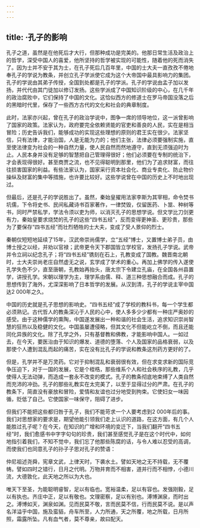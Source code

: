 ```yaml
---
---
---
```

title: ·孔子的影响
---




孔子之道，虽然是在他死后才大行，但那种成功是完美的。他那日常生活及政治上的哲学，深受中国人的喜爱，他所坚持的哲学被实现的可能性，随着他的死而消失了。因为士并不安于其为士，在孔子死后几百年里，中国的士大夫一直孜孜不倦地奉孔子的学说为教条，并创立孔子学派使它成为这个大帝国中最具影响力的集团。孔子的学说由其弟子传授，全国到处都是孔子的学派。孔子的学说由孟子加以发扬，并代代由其门徒加以修订发扬。这些学派成了中国知识阶级的中心，在几千年的政治腐败中，它们保持了中国的文化。这恰似西方的修道士在罗马帝国没落之后的黑暗时代里，保存了一些西方古代的文化和社会的典章制度。

此时，法家亦兴起，曾在孔子的政治学说中，图争一席的领导地位，这一派曾影响了国家的政策。法家认为，政府要完全依赖贤能的官吏和善良的人民，实在是相当冒险；历史告诉我们，能够成功的实现这些理想的原则的君王实在很少。法家坚信，只有法律，才能治国，人是无能为力的；他们主张，法律必须要强制实施，直至使法律变为社会的一种自然力量，使人民自然而然地遵守，直到无须强迫时为止。人民本身并没有足够的智慧把自己管理得很好；他们必须要在专制的统治下，才会表现得很好。甚至商贾之流，也不见得聪明到那里，他们为了追求财富，而往往损害国家的利益。有些法家认为，国家采行资本社会化、商业专卖化、防止物价操纵及财富的集中等措施，也许要比较好。这些学说曾在中国的历史上不时地出现过。

但最后，还是孔子的学说胜出了。虽然，秦始皇擢用法家李斯为其宰相，命令焚书坑儒，下令将史书、民间私藏诗书百家著作，一律焚毁，仅留医药、卜筮、种树等书，同时严禁私学，学法令须以吏为师，以消灭孔子的思想学说。但文学比刀剑更有力，秦始皇要求烧焚的孔子的这些“四书五经”，反而变得更神圣、更珍贵，那些为了要保存“四书五经”而壮烈牺牲的士大夫，变成了受人景仰的烈士。

秦朝仅短短地延续了15年，汉武帝崇尚儒学，立“五经”博士，又置博士弟子员，由博士授之以经，并劝以官禄；武帝更令天下郡国皆立学校官，发扬孔子学说。武帝并令立祠以纪念孔子；将“四书五经”镌刻在石上，孔教变成了国教。魏晋南北朝时，士大夫崇尚老庄自然虚无之说，玄学成了学术的重心。再加上佛学的传入遂使孔学失色不少，直至唐朝，孔教始再抬头，唐太宗下令建立孔庙，在全国各州县置学，讲授孔学。宋朝以理学为主，理学系由儒、释、道三种思想融合而成。孔子的思想传到了海外，尤深深影响了日本哲学的发展。从汉到清，孔子的学说主宰中国达2 000年之久。

中国的历史就是孔子思想的影响史。“四书五经”成了学校的教科书，每一个学生都必须熟记。古代哲人的教条深沁于人民的心中，使人多多少少都有一种庄严奥妙的感受。由于这种儒学的熏陶，中国遂发展出一种和谐的社会生活，追求知识崇尚智慧的狂热以及稳健的文化。中国虽屡遭侵略，但其文化不但能屹立不倒，而且还能同化异族的文化。除了孔学之外，只有基督教和佛教，才能影响中国人。一如过去，在今天，要医治由于知识的爆发、道德的堕落、个人及国家的品格衰弱，以及那使个人遭到混乱而起的痛苦，实在没有比孔子的学说和教条这剂药方更好的了。

但是，孔学并不是万灵药。它对于抑制混乱和衰弱很有效，但在求变求新的国际竞争压迫下，对于一国的发展，它是个桎梏，那些维系个人和社会秩序的礼教，几乎使得人无法动弹，而造成一套永不改变的模式。孔子的教条彻底地束缚了人类自然而充沛的冲劲。孔子的那些礼教实在太完美了，以至于显得过分的严肃。在孔子的教条下，简直没有豪放和冒险，爱情和友谊也过分地受到拘束。它使妇女一味因循，贬低了自己。它使国家一味保守，阻碍了进步。

但我们不能把这些都归咎于孔子，我们不能苛求一个人要考虑到2 000年后的事。我们对思想家的要求是，期望他能引领我们走上认识的道路，在这方面，有几个人能胜过孔子呢？在今天，在知识的广增和环境的变迁下，当我们翻开“四书五经”时，我们愈感书中字字句句的珍贵，我们甚至感觉孔子是在这个时代中，如何地指引着我们，不知不觉中，我们忘了他那些陈腐的话，与令人难以忍受的高调，而使我们也同意孔子的孙子子思对孔子的赞语：

仲尼祖述尧舜，宪章文武，上律天时，下袭水土。譬如天地之无不持载，无不覆帱。譬如四时之错行，日月之代明。万物并育而不相害，道并行而不相悖，小德川流，大德敦化，此天地之所以为大也。

唯天下至圣，为能聪明睿智，足以有临也。宽裕温柔，足以有容也。发强刚毅，足以有执也。齐庄中正，足以有敬也。文理密察，足以有别也。溥博渊泉，而时出之。溥博如天，渊泉如渊。见而民莫不敬，言而民莫不信，行而民莫不说。是以声名洋溢乎中国，施及蛮貊，舟车所至，人力所通，天之所覆，地之所载，日月所照，霜露所坠。凡有血气者，莫不尊亲，故曰配天。